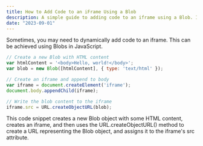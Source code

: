```yaml
---
title: How to Add Code to an iFrame Using a Blob
description: A simple guide to adding code to an iframe using a Blob. Ideal for developers working on web applications.
date: "2023-09-01"
---
```


Sometimes, you may need to dynamically add code to an iframe. This can be achieved using Blobs in JavaScript.

```javascript
// Create a new Blob with HTML content
var htmlContent = '<body>Hello, world!</body>';
var blob = new Blob([htmlContent], { type: 'text/html' });

// Create an iframe and append to body
var iframe = document.createElement('iframe');
document.body.appendChild(iframe);

// Write the blob content to the iframe
iframe.src = URL.createObjectURL(blob);
```

This code snippet creates a new Blob object with some HTML content, creates an iframe, and then uses the URL.createObjectURL() method to create a URL representing the Blob object, and assigns it to the iframe's src attribute.
